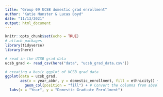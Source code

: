 ```yaml
---
title: "Group 09 UCSB domestic grad enrollment"
author: "Katie Munster & Lucas Boyd"
date: "11/13/2021"
output: html_document
---
```


```r
knitr::opts_chunk$set(echo = TRUE)
# attach packages
library(tidyverse)
library(here)
```

```r
# read in the UCSB grad data
ucsb_grad <- read_csv(here("data", "ucsb_grad_data.csv"))
```

```r
# creating a basic ggplot of UCSB grad data
ggplot(data = ucsb_grad, 
       aes(x = year_abbr, y = domestic_enrollment, fill = ethnicity)) +
         geom_col(position = "fill") + # Convert the columns from absolute counts to proportions
  labs(x = "Year", y = "Domestic Graduate Enrollment")
```

